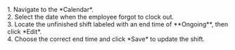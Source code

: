 <div>
1. Navigate to the *Calendar*.

</div>

<div>
2. Select the date when the employee forgot to clock out.
</div>

<div>
3. Locate the unfinished shift labeled with an end time of **Ongoing**, then click *Edit*.
</div>

<div>
4. Choose the correct end time and click *Save* to update the shift.
</div>
